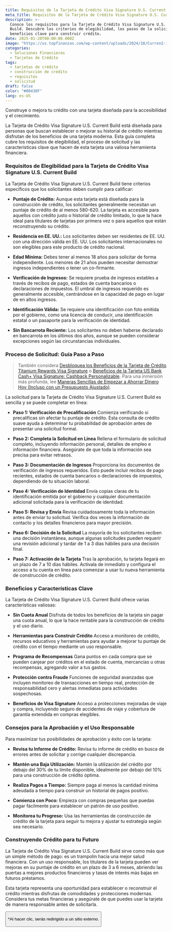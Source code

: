 ```yaml
---
title: Requisitos de la Tarjeta de Crédito Visa Signature U.S. Current Build
meta_title: Requisitos de la Tarjeta de Crédito Visa Signature U.S. Current Build
description: >-
  Conoce los requisitos para la Tarjeta de Crédito Visa Signature U.S. Current
  Build. Descubre los criterios de elegibilidad, los pasos de la solicitud y los
  beneficios clave para construir crédito.
date: 2025-01-20T00:00:00.000Z
image: "https://us.topfinanzas.com/wp-content/uploads/2024/10/Curren2-1024x536.webp"
categories:
  - Soluciones Financieras
  - Tarjetas de Crédito
tags:
  - tarjetas de crédito
  - construcción de crédito
  - requisitos
  - solicitud
draft: false
color: "#00438F"
lang: es-US
---
```


Construye o mejora tu crédito con una tarjeta diseñada para la accesibilidad y el crecimiento.

La Tarjeta de Crédito Visa Signature U.S. Current Build está diseñada para personas que buscan establecer o mejorar su historial de crédito mientras disfrutan de los beneficios de una tarjeta moderna. Esta guía completa cubre los requisitos de elegibilidad, el proceso de solicitud y las características clave que hacen de esta tarjeta una valiosa herramienta financiera.

### Requisitos de Elegibilidad para la Tarjeta de Crédito Visa Signature U.S. Current Build

La Tarjeta de Crédito Visa Signature U.S. Current Build tiene criterios específicos que los solicitantes deben cumplir para calificar:

- **Puntaje de Crédito:** Aunque esta tarjeta está diseñada para la construcción de crédito, los solicitantes generalmente necesitan un puntaje de crédito de al menos 580-620. La tarjeta es accesible para aquellos con crédito justo o historial de crédito limitado, lo que la hace ideal para titulares de tarjetas por primera vez o para aquellos que están reconstruyendo su crédito.

- **Residencia en EE. UU.:** Los solicitantes deben ser residentes de EE. UU. con una dirección válida en EE. UU. Los solicitantes internacionales no son elegibles para este producto de crédito nacional.

- **Edad Mínima:** Debes tener al menos 18 años para solicitar de forma independiente. Los menores de 21 años pueden necesitar demostrar ingresos independientes o tener un co-firmante.

- **Verificación de Ingresos:** Se requiere prueba de ingresos estables a través de recibos de pago, estados de cuenta bancarios o declaraciones de impuestos. El umbral de ingresos requerido es generalmente accesible, centrándose en la capacidad de pago en lugar de en altos ingresos.

- **Identificación Válida:** Se requiere una identificación con foto emitida por el gobierno, como una licencia de conducir, una identificación estatal o un pasaporte para la verificación de identidad.

- **Sin Bancarrota Reciente:** Los solicitantes no deben haberse declarado en bancarrota en los últimos dos años, aunque se pueden considerar excepciones según las circunstancias individuales.

### Proceso de Solicitud: Guía Paso a Paso

> También considera [Desbloquea los Beneficios de la Tarjeta de Crédito Titanium Rewards Visa Signature](/soluciones-financieras/unlock-the-benefits-of-the-titanium-rewards-visa-signature-credit-card) o [Beneficios de la Tarjeta US Bank Cash+ Visa Signature: Cashback Personalizable](/soluciones-financieras/beneficios-de-la-tarjeta-us-bank-cash-visa-signature-cashback-personalizable). Para una inmersión más profunda, lee [Maneras Sencillas de Empezar a Ahorrar Dinero Hoy (Incluso con un Presupuesto Ajustado)](/finanzas-personales/maneras-sencillas-de-empezar-a-ahorrar-dinero-hoy-incluso-con-un-presupuesto-ajustado).

La solicitud para la Tarjeta de Crédito Visa Signature U.S. Current Build es sencilla y se puede completar en línea:

- **Paso 1: Verificación de Precalificación**
  Comienza verificando si precalificas sin afectar tu puntaje de crédito. Esta consulta de crédito suave ayuda a determinar tu probabilidad de aprobación antes de presentar una solicitud formal.

- **Paso 2: Completa la Solicitud en Línea**
  Rellena el formulario de solicitud completo, incluyendo información personal, detalles de empleo e información financiera. Asegúrate de que toda la información sea precisa para evitar retrasos.

- **Paso 3: Documentación de Ingresos**
  Proporciona los documentos de verificación de ingresos requeridos. Esto puede incluir recibos de pago recientes, estados de cuenta bancarios o declaraciones de impuestos, dependiendo de tu situación laboral.

- **Paso 4: Verificación de Identidad**
  Envía copias claras de tu identificación emitida por el gobierno y cualquier documentación adicional solicitada para la verificación de identidad.

- **Paso 5: Revisa y Envía**
  Revisa cuidadosamente toda la información antes de enviar tu solicitud. Verifica dos veces la información de contacto y los detalles financieros para mayor precisión.

- **Paso 6: Decisión de la Solicitud**
  La mayoría de los solicitantes reciben una decisión instantánea, aunque algunas solicitudes pueden requerir una revisión adicional y tardar de 1 a 3 días hábiles para una decisión final.

- **Paso 7: Activación de la Tarjeta**
  Tras la aprobación, tu tarjeta llegará en un plazo de 7 a 10 días hábiles. Actívala de inmediato y configura el acceso a tu cuenta en línea para comenzar a usar tu nueva herramienta de construcción de crédito.

### Beneficios y Características Clave

La Tarjeta de Crédito Visa Signature U.S. Current Build ofrece varias características valiosas:

- **Sin Cuota Anual**
  Disfruta de todos los beneficios de la tarjeta sin pagar una cuota anual, lo que la hace rentable para la construcción de crédito y el uso diario.

- **Herramientas para Construir Crédito**
  Acceso a monitoreo de crédito, recursos educativos y herramientas para ayudar a mejorar tu puntaje de crédito con el tiempo mediante un uso responsable.

- **Programa de Recompensas**
  Gana puntos en cada compra que se pueden canjear por créditos en el estado de cuenta, mercancías u otras recompensas, agregando valor a tus gastos.

- **Protección contra Fraude**
  Funciones de seguridad avanzadas que incluyen monitoreo de transacciones en tiempo real, protección de responsabilidad cero y alertas inmediatas para actividades sospechosas.

- **Beneficios de Visa Signature**
  Acceso a protecciones mejoradas de viaje y compra, incluyendo seguro de accidentes de viaje y cobertura de garantía extendida en compras elegibles.

### Consejos para la Aprobación y el Uso Responsable

Para maximizar tus posibilidades de aprobación y éxito con la tarjeta:

- **Revisa tu Informe de Crédito:** Revisa tu informe de crédito en busca de errores antes de solicitar y corrige cualquier discrepancia.

- **Mantén una Baja Utilización:** Mantén la utilización del crédito por debajo del 30% de tu límite disponible, idealmente por debajo del 10% para una construcción de crédito óptima.

- **Realiza Pagos a Tiempo:** Siempre paga al menos la cantidad mínima adeudada a tiempo para construir un historial de pagos positivo.

- **Comienza con Poco:** Empieza con compras pequeñas que puedas pagar fácilmente para establecer un patrón de uso positivo.

- **Monitorea tu Progreso:** Usa las herramientas de construcción de crédito de la tarjeta para seguir tu mejora y ajustar tu estrategia según sea necesario.

<AdZone id="us_site_4" />

### Construyendo Crédito para tu Futuro

La Tarjeta de Crédito Visa Signature U.S. Current Build sirve como más que un simple método de pago: es un trampolín hacia una mejor salud financiera. Con un uso responsable, los titulares de la tarjeta pueden ver mejoras en su puntaje de crédito en un plazo de 3 a 6 meses, abriendo las puertas a mejores productos financieros y tasas de interés más bajas en futuros préstamos.

Esta tarjeta representa una oportunidad para establecer o reconstruir el crédito mientras disfrutas de comodidades y protecciones modernas. Considera tus metas financieras y asegúrate de que puedes usar la tarjeta de manera responsable antes de solicitarla.

<Button label="Aplicar en el Sitio Oficial" link="https://current.com/spend/" />

<p class="text-sm mt-2">*Al hacer clic, serás redirigido a un sitio externo.</p>
